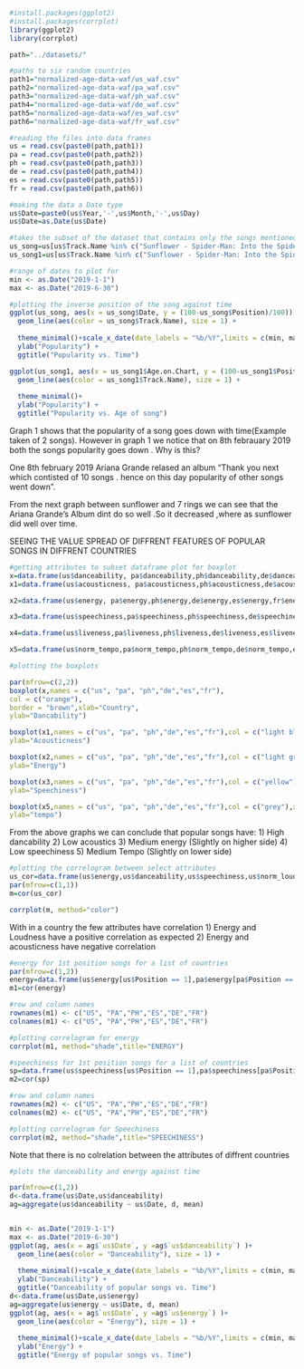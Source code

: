 ```r
#install.packages(ggplot2)
#install.packages(corrplot)
library(ggplot2)
library(corrplot)
```

```r
path="../datasets/"

```

```r
#paths to six random countries 
path1="normalized-age-data-waf/us_waf.csv"
path2="normalized-age-data-waf/pa_waf.csv"
path3="normalized-age-data-waf/ph_waf.csv"
path4="normalized-age-data-waf/de_waf.csv"
path5="normalized-age-data-waf/es_waf.csv"
path6="normalized-age-data-waf/fr_waf.csv"


```

```r
#reading the files into data frames
us = read.csv(paste0(path,path1))
pa = read.csv(paste0(path,path2))
ph = read.csv(paste0(path,path3))
de = read.csv(paste0(path,path4))
es = read.csv(paste0(path,path5))
fr = read.csv(paste0(path,path6))

```

```r
#making the data a Date type
us$Date=paste0(us$Year,'-',us$Month,'-',us$Day)
us$Date=as.Date(us$Date)

#takes the subset of the dataset that contains only the songs mentioned in the list
us_song=us[us$Track.Name %in% c("Sunflower - Spider-Man: Into the Spider-Verse", "Wow.") ,]
us_song1=us[us$Track.Name %in% c("Sunflower - Spider-Man: Into the Spider-Verse", "7 rings") ,]

#range of dates to plot for
min <- as.Date("2019-1-1")
max <- as.Date("2019-6-30")

#plotting the inverse position of the song against time 
ggplot(us_song, aes(x = us_song$Date, y = (100-us_song$Position)/100)) + 
  geom_line(aes(color = us_song$Track.Name), size = 1) +
  
  theme_minimal()+scale_x_date(date_labels = "%b/%Y",limits = c(min, max))+xlab("Time") +
  ylab("Popularity") +
  ggtitle("Popularity vs. Time")

ggplot(us_song1, aes(x = us_song1$Age.on.Chart, y = (100-us_song1$Position)/100)) + 
  geom_line(aes(color = us_song1$Track.Name), size = 1) +
  
  theme_minimal()+
  ylab("Popularity") +
  ggtitle("Popularity vs. Age of song")


```

Graph 1 shows that the popularity of a song goes down with time(Example taken of 2 songs). However in graph 1  we notice that on 8th febrauary 2019 both the songs popularity goes down . Why is this?

One 8th february 2019 Ariana Grande relased an album "Thank you next which contisted of 10 songs . hence on this day popularity of other songs went down".

From the next graph between sunflower and 7 rings we can see that the Ariana Grande's Album  dint do so well .So it decreased ,where as sunflower did well over time.



SEEING THE VALUE SPREAD OF DIFFRENT FEATURES OF POPULAR SONGS IN DIFFRENT COUNTRIES





```r

#getting attributes to subset dataframe plot for boxplot
x=data.frame(us$danceability, pa$danceability,ph$danceability,de$danceability,es$danceability,fr$danceability)
x1=data.frame(us$acousticness, pa$acousticness,ph$acousticness,de$acousticness,es$acousticness,fr$acousticness)

x2=data.frame(us$energy, pa$energy,ph$energy,de$energy,es$energy,fr$energy)

x3=data.frame(us$speechiness,pa$speechiness,ph$speechiness,de$speechiness,es$speechiness,fr$speechiness)

x4=data.frame(us$liveness,pa$liveness,ph$liveness,de$liveness,es$liveness,fr$liveness)

x5=data.frame(us$norm_tempo,pa$norm_tempo,ph$norm_tempo,de$norm_tempo,es$norm_tempo,fr$norm_tempo)

```

```r

#plotting the boxplots

par(mfrow=c(2,2))
boxplot(x,names = c("us", "pa", "ph","de","es","fr"),
col = c("orange"),
border = "brown",xlab="Country",
ylab="Dancability")

boxplot(x1,names = c("us", "pa", "ph","de","es","fr"),col = c("light blue"),xlab="Country",
ylab="Acousticness")

boxplot(x2,names = c("us", "pa", "ph","de","es","fr"),col = c("light green"),xlab="Country",
ylab="Energy")

boxplot(x3,names = c("us", "pa", "ph","de","es","fr"),col = c("yellow"),xlab="Country",
ylab="Speechiness")

boxplot(x5,names = c("us", "pa", "ph","de","es","fr"),col = c("grey"),xlab="Country",
ylab="tempo")

```

From the above graphs we can conclude that popular songs have:
1) High dancability
2) Low acoustics
3) Medium energy (Slightly on higher side)
4) Low speechiness
5) Medium Tempo (Slightly on lower side)

```r

#plotting the correlogram between select attributes
us_cor=data.frame(us$energy,us$danceability,us$speechiness,us$norm_loudness,us$norm_tempo,us$norm_duration_min,us$acousticness)
par(mfrow=c(1,1))
m=cor(us_cor)

corrplot(m, method="color")

```
With in a country the few attributes have correlation
1) Energy and Loudness have a positive correlation as expected
2) Energy and acousticness have negative correlation



```r


#energy for 1st position songs for a list of countries 
par(mfrow=c(1,2))
energy=data.frame(us$energy[us$Position == 1],pa$energy[pa$Position == 1],ph$energy[ph$Position == 1],es$energy[es$Position == 1],de$energy[de$Position == 1],fr$energy[fr$Position == 1])
m1=cor(energy)

#row and column names
rownames(m1) <- c("US", "PA","PH","ES","DE","FR")
colnames(m1) <- c("US", "PA","PH","ES","DE","FR")

#plotting correlogram for energy
corrplot(m1, method="shade",title="ENERGY")

#speechiness for 1st position songs for a list of countries 
sp=data.frame(us$speechiness[us$Position == 1],pa$speechiness[pa$Position == 1],ph$speechiness[ph$Position == 1],es$speechiness[es$Position == 1],de$speechiness[de$Position == 1],fr$speechiness[fr$Position == 1])
m2=cor(sp)

#row and column names
rownames(m2) <- c("US", "PA","PH","ES","DE","FR")
colnames(m2) <- c("US", "PA","PH","ES","DE","FR")

#plotting correlogram for Speechiness
corrplot(m2, method="shade",title="SPEECHINESS")
```

Note that there is no colrelation between the attributes of diffrent countries


```r
#plots the danceability and energy against time

par(mfrow=c(1,2))
d<-data.frame(us$Date,us$danceability)
ag=aggregate(us$danceability ~ us$Date, d, mean)


min <- as.Date("2019-1-1")
max <- as.Date("2019-6-30")
ggplot(ag, aes(x = ag$`us$Date`, y =ag$`us$danceability`) )+ 
  geom_line(aes(color = "Danceability"), size = 1) +
  
  theme_minimal()+scale_x_date(date_labels = "%b/%Y",limits = c(min, max))+xlab("Time") +
  ylab("Danceability") +
  ggtitle("Danceability of popular songs vs. Time")
d<-data.frame(us$Date,us$energy)
ag=aggregate(us$energy ~ us$Date, d, mean)
ggplot(ag, aes(x = ag$`us$Date`, y =ag$`us$energy`) )+ 
  geom_line(aes(color = "Energy"), size = 1) +
  
  theme_minimal()+scale_x_date(date_labels = "%b/%Y",limits = c(min, max))+xlab("Time") +
  ylab("Energy") +
  ggtitle("Energy of popular songs vs. Time")



```

